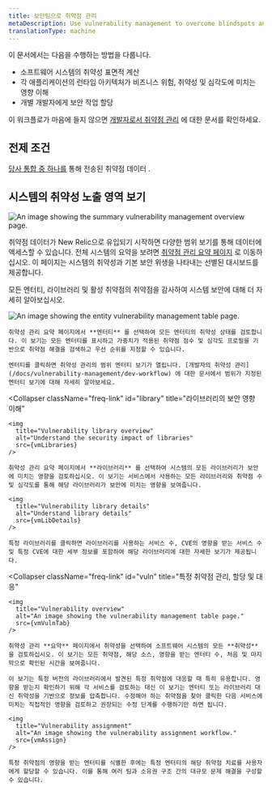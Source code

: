 ```yaml
---
title: 보안팀으로 취약점 관리
metaDescription: Use vulnerability management to overcome blindspots and assign remediation to developers as a security team.
translationType: machine
---
```








이 문서에서는 다음을 수행하는 방법을 다룹니다.

* 소프트웨어 시스템의 취약성 표면적 계산
* 각 애플리케이션의 런타임 아키텍처가 비즈니스 위험, 취약성 및 심각도에 미치는 영향 이해
* 개별 개발자에게 보안 작업 할당

이 워크플로가 마음에 들지 않으면 [개발자로서 취약점 관리](/docs/vulnerability-management/dev-workflow) 에 대한 문서를 확인하세요.

## 전제 조건

[당사 통합 중 하나를](/docs/vulnerability-management/integrations/overview) 통해 전송된 취약점 데이터 .

## 시스템의 취약성 노출 영역 보기

<img
  title="Vulnerability management overview"
  alt="An image showing the summary vulnerability management overview page."
  src={vmOverview}
/>

취약점 데이터가 New Relic으로 유입되기 시작하면 다양한 범위 보기를 통해 데이터에 액세스할 수 있습니다. 전체 시스템의 요약을 보려면 [취약점 관리 요약 페이지](https://one.newrelic.com/vulnerability-management) 로 이동하십시오. 이 페이지는 시스템의 취약성과 기본 보안 위생을 나타내는 선별된 대시보드를 제공합니다.

모든 엔터티, 라이브러리 및 활성 취약점의 취약점을 감사하여 시스템 보안에 대해 더 자세히 알아보십시오.

<CollapserGroup>
  <Collapser
    className="freq-link"
    id="entity"
    title="모든 엔티티에 대한 취약성 관리"
  >
    <img
      title="Vulnerability management overview"
      alt="An image showing the entity vulnerability management table page."
      src={vmEntitySec}
    />

    취약성 관리 요약 페이지에서 **엔터티** 를 선택하여 모든 엔터티의 취약성 상태를 검토합니다. 이 보기는 모든 엔터티를 표시하고 가중치가 적용된 취약점 점수 및 심각도 프로필을 기반으로 취약점 해결을 검색하고 우선 순위를 지정할 수 있습니다.

    엔터티를 클릭하면 취약성 관리의 범위 엔터티 보기가 열립니다. [개발자의 취약성 관리](/docs/vulnerability-management/dev-workflow) 에 대한 문서에서 범위가 지정된 엔터티 보기에 대해 자세히 알아보세요.
  </Collapser>

  <Collapser
    className="freq-link"
    id="library"
    title="라이브러리의 보안 영향 이해"
  >
    <img
      title="Vulnerability library overview"
      alt="Understand the security impact of libraries"
      src={vmLibraries}
    />

    취약성 관리 요약 페이지에서 **라이브러리** 를 선택하여 시스템의 모든 라이브러리가 보안에 미치는 영향을 검토하십시오. 이 보기는 서비스에서 사용하는 모든 라이브러리와 취약점 수 및 심각도를 통해 해당 라이브러리가 보안에 미치는 영향을 보여줍니다.

    <img
      title="Vulnerability library details"
      alt="Understand library details"
      src={vmLibDetails}
    />

    특정 라이브러리를 클릭하면 라이브러리를 사용하는 서비스 수, CVE의 영향을 받는 서비스 수 및 특정 CVE에 대한 세부 정보를 포함하여 해당 라이브러리에 대한 자세한 보기가 제공됩니다.
  </Collapser>

  <Collapser
    className="freq-link"
    id="vuln"
    title="특정 취약점 관리, 할당 및 대응"
  >
    <img
      title="Vulnerability overview"
      alt="An image showing the vulnerability management table page."
      src={vmVulnTab}
    />

    취약성 관리 **요약** 페이지에서 취약성을 선택하여 소프트웨어 시스템의 모든 **취약성** 을 검토하십시오. 이 보기는 모든 취약점, 해당 소스, 영향을 받는 엔터티 수, 처음 및 마지막으로 확인된 시간을 보여줍니다.

    이 보기는 특정 버전의 라이브러리에서 발견된 특정 취약점에 대응할 때 특히 유용합니다. 영향을 받는지 확인하기 위해 각 서비스를 검토하는 대신 이 보기는 엔터티 또는 라이브러리 대신 취약성을 기반으로 정보를 압축합니다. 수정해야 하는 취약점을 찾아 클릭한 다음 서비스에 미치는 직접적인 영향을 검토하고 권장되는 수정 단계를 수행하기만 하면 됩니다.

    <img
      title="Vulnerability assignment"
      alt="An image showing the vulnerability assignment workflow."
      src={vmAssign}
    />

    특정 취약점의 영향을 받는 엔터티를 식별한 후에는 특정 엔터티의 해당 취약점 치료를 사용자에게 할당할 수 있습니다. 이를 통해 여러 팀과 소유권 구조 간의 대규모 문제 해결을 구성할 수 있습니다.
  </Collapser>
</CollapserGroup>